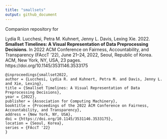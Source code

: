 ```yaml
---
title: "smallsets"
output: github_document
---
```


Companion repository for 

Lydia R. Lucchesi, Petra M. Kuhnert, Jenny L. Davis, Lexing Xie. 2022. **Smallset Timelines: A Visual Representation of Data Preprocessing Decisions**. In 2022 ACM Conference on Fairness, Accountability, and Transparency (FAccT ’22), June 21–24, 2022, Seoul, Republic of Korea. ACM, New
York, NY, USA, 23 pages. https://doi.org/10.1145/3531146.3533175

```
@inproceedings{smallset2022,
author = {Lucchesi, Lydia R. and Kuhnert, Petra M. and Davis, Jenny L. and Xie, Lexing},
title = {Smallset Timelines: A Visual Representation of Data Preprocessing Decisions},
year = {2022},
publisher = {Association for Computing Machinery},
booktitle = {Proceedings of the 2022 ACM Conference on Fairness, Accountability, and Transparency},
address = {New York, NY, USA},
doi = {https://doi.org/10.1145/3531146.3533175},
location = {Seoul, Korea},
series = {FAccT '22}
}
```
